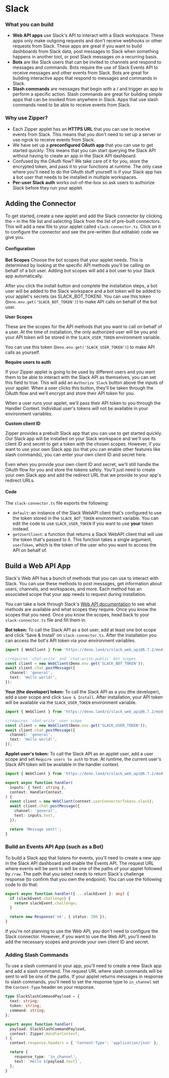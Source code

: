 # Slack

### What you can build

- **Web API apps** use Slack's API to interact with a Slack workspace. These apps only make outgoing requests and don't receive webhooks or other requests from Slack. These apps are great if you want to build dashboards from Slack data, post messages to Slack when something happens in another tool, or post Slack messages on a recurring basis.
- **Bots** are like Slack users that can be invited to channels and respond to messages and commands. Bots require the use of Slack Events API to receive messages and other events from Slack. Bots are great for building interactive apps that respond to messages and commands in Slack.
- **Slash commands** are messages that begin with a / and trigger an app to perform a specific action. Slash commands are great for building simple apps that can be invoked from anywhere in Slack. Apps that use slash commands need to be able to receive events from Slack.

### Why use Zipper?

- Each Zipper applet has an **HTTPS URL** that you can use to receive events from Slack. This means that you don't need to set up a server or use ngrok to receive events from Slack.
- We have set up a **preconfigured OAuth app** that you can use to get started quickly. This means that you can start querying the Slack API without having to create an app in the Slack API dashboard.
- Confused by the OAuth flow? We take care of it for you, store the encrypted token, and pass it to your functions at runtime. The only case where you'll need to do the OAuth stuff yourself is if your Slack app has a bot user that needs to be installed in multiple workspaces.
- **Per-user Slack auth** works out-of-the-box so ask users to authorize Slack before they run your applet.

## Adding the Connector

To get started, create a new applet and add the Slack connector by clicking the `+` in the file list and selecting Slack from the list of pre-built connectors. This will add a new file to your applet called `slack-connector.ts`. Click on it to configure the connector and see the pre-written (but editable) code we give you.

#### Configuration

**Bot Scopes**
Choose the bot scopes that your applet needs. This is determined by looking at the specific API methods you'll be calling on behalf of a bot user. Adding bot scopes will add a bot user to your Slack app automatically.

After you click the install button and complete the installation steps, a bot user will be added to the Slack workspace and a bot token will be added to your applet's secrets (as SLACK_BOT_TOKEN). You can use this token (`Deno.env.get('SLACK_BOT_TOKEN')`) to make API calls on behalf of the bot user.

**User Scopes**

These are the scopes for the API methods that you want to call on behalf of a user. At the time of installation, the only authorized user will be you and your API token will be stored in the `SLACK_USER_TOKEN` environment variable.

You can use this token (`Deno.env.get('SLACK_USER_TOKEN')`) to make API calls as yourself.

**Require users to auth**

If your Zipper applet is going to be used by different users and you want them to be able to interact with the Slack API as themselves, you can set this field to true. This will add an `Authorize Slack` button above the inputs of your applet. When a user clicks this button, they'll be taken through the OAuth flow and we'll encrypt and store their API token for you.

When a user runs your applet, we'll pass their API token to you through the Handler Context. Individual user's tokens will not be available in your environment variables.

**Custom client ID**

Zipper provides a prebuilt Slack app that you can use to get started quickly. Our Slack app will be installed on your Slack workspace and we'll use its client ID and secret to get a token with the chosen scopes. However, if you want to use your own Slack app (so that you can enable other features like slash commands), you can enter your own client ID and secret here.

Even when you provide your own client ID and secret, we'll still handle the OAuth flow for you and store the tokens safely. You'll just need to create your own Slack app and add the redirect URL that we provide to your app's redirect URLs.

#### Code

The `slack-connector.ts` file exports the following:

- `default`: an instance of the Slack WebAPI client that's configured to use the token stored in the `SLACK_BOT_TOKEN` environment variable. You can edit the code to use `SLACK_USER_TOKEN` if you want to use **your** token instead.
- `getUserClient`: a function that returns a Slack WebAPI client that will use the token that's passed to it. This function takes a single argument, `userToken`, which is the token of the user who you want to access the API on behalf of.

## Build a Web API App

Slack's Web API has a bunch of methods that you can use to interact with Slack. You can use these methods to post messages, get information about users, channels, and workspaces, and more. Each method has an associated scope that your app needs to request during installation.

You can take a look through Slack's [Web API documentation](https://api.slack.com/methods) to see what methods are available and what scopes they require. Once you know the scopes that you need. Once you know the scopes, head back to your `slack-connector.ts` file and fill them in.

**Bot token:**
To call the Slack API as a bot user, add at least one bot scope and click 'Save & Install' on `slack-connector.ts`. After the installation you can access the bot's API token via your environment variables.

```typescript
import { WebClient } from 'https://deno.land/x/slack_web_api@6.7.2/mod.js';

//requires `chat:write` and `chat:write.public` bot scopes
const client = new WebClient(Deno.env.get('SLACK_BOT_TOKEN'));
await client.chat.postMessage({
  channel: 'general',
  text: 'Hello world!',
});
```

**Your (the developer) token:**
To call the Slack API as a you (the developer), add a user scope and click `Save & Install`. After installation, your API token will be available via the `SLACK_USER_TOKEN` environment variable.

```typescript
import { WebClient } from 'https://deno.land/x/slack_web_api@6.7.2/mod.js';

//requires `chat:write` user scope
const client = new WebClient(Deno.env.get('SLACK_USER_TOKEN'));
await client.chat.postMessage({
  channel: 'general',
  text: 'Hello world!',
});
```

**Applet user's token:**
To call the Slack API as an applet user, add a user scope and set `Require users to auth` to true. At runtime, the current user's Slack API token will be available in the handler context.

```typescript
import { WebClient } from 'https://deno.land/x/slack_web_api@6.7.2/mod.js';

export async function handler(
  inputs: { text: string },
  context: HandlerContext,
) {
  const client = new WebClient(context.userConnectorTokens.slack);
  await client.chat.postMessage({
    channel: 'general',
    text: inputs.text,
  });

  return 'Message sent!';
}
```

### Build an Events API App (such as a Bot)

To build a Slack app that listens for events, you'll need to create a new app in the Slack API dashboard and enable the Events API. The request URL where events will be sent to will be one of the paths of your applet followed by `/raw`. The path that you select needs to return Slack's challenge response (to confirm that you own the endpoint). You can use the following code to do that:

```typescript
export async function handler({ ...slackEvent }: any) {
  if (slackEvent.challenge) {
    return slackEvent.challenge;
  }

  return new Response('ok', { status: 200 });
}
```

If you're not planning to use the Web API, you don't need to configure the Slack connector. However, if you want to use the Web API, you'll need to add the necessary scopes and provide your own client ID and secret.

### Adding Slash Commands

To use a slash command in your app, you'll need to create a new Slack app and add a slash command. The request URL where slash commands will be sent to will be one of the paths. If your applet returns messages in response to slash commands, you'll need to set the response type to `in_channel` set the `Content-Type` header on your response.

```typescript
type SlackSlashCommandPayload = {
  text: string;
  token: string;
  command: string;
};

export async function handler(
  payload: SlackSlashCommandPayload,
  context: Zipper.HandlerContext,
) {
  context.response.headers = { 'Content-Type': 'application/json' };

  return {
    response_type: 'in_channel',
    text: `Hello ${payload.text}`,
  };
}
```
